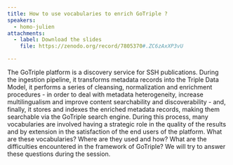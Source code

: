 ```yaml
---
title: How to use vocabularies to enrich GoTriple ?
speakers:
  - homo-julien
attachments:
  - label: Download the slides
    file: https://zenodo.org/record/7805370#.ZC6zAxXP3vU

---
```

The GoTriple platform is a discovery service for SSH publications. During the ingestion pipeline, it transforms metadata records into the Triple Data Model, it performs a series of cleansing, normalization and enrichment procedures - in order to deal with metadata heterogeneity, increase multilingualism and improve content searchability and discoverability - and, finally, it stores and indexes the enriched metadata records, making them searchable via the GoTriple search engine. During this process, many vocabularies are involved having a strategic role in the quality of the results and by extension in the satisfaction of the end users of the platform. What are these vocabularies? Where are they used and how? What are the difficulties encountered in the framework of GoTriple? We will try to answer these questions during the session.

<Speakers>
  <Speaker speaker="homo-julien">
  </Speaker>
</Speakers>